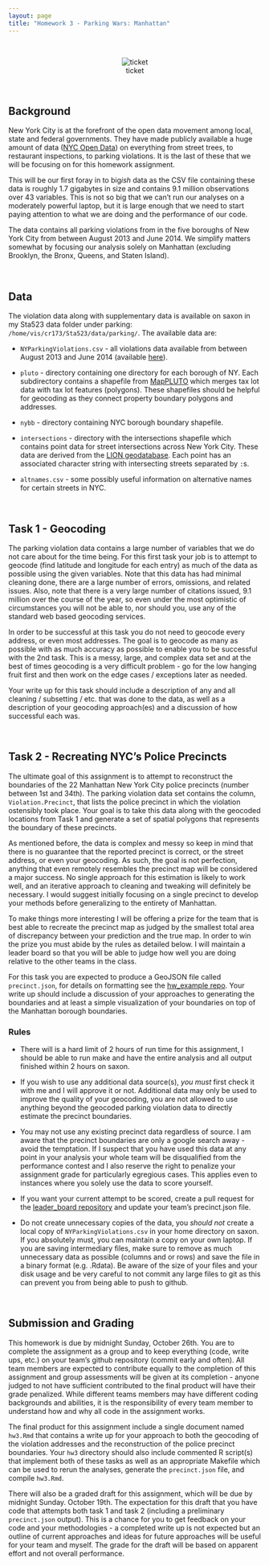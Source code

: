 ```yaml
---
layout: page
title: "Homework 3 - Parking Wars: Manhattan"
---
```


<br/>
<div style="text-align:center">
![ticket](imgs/NYC_Parking_Ticket.jpg)
</div>
<br/>

## Background

New York City is at the forefront of the open data movement among local, state and federal governments. They have made publicly available a huge amount of data ([NYC Open Data](https://nycopendata.socrata.com/)) on everything from street trees, to restaurant inspections, to parking violations. It is the last of these that we will be focusing on for this homework assignment. 

This will be our first foray in to big*ish* data as the CSV file containing these data is roughly 1.7 gigabytes in size and contains 9.1 million observations over 43 variables. This is not so big that we can't run our analyses on a moderately powerful laptop, but it is large enough that we need to start paying attention to what we are doing and the performance of our code. 

The data contains all parking violations from in the five boroughs of New York City from between August 2013 and June 2014. We simplify matters somewhat by focusing our analysis solely on Manhattan (excluding Brooklyn, the Bronx, Queens, and Staten Island).

<br/>

## Data

The violation data along with supplementary data is available on saxon in my Sta523 data folder under parking: `/home/vis/cr173/Sta523/data/parking/`. The available data are:

* `NYParkingViolations.csv` - all violations data available from between August 2013 and June 2014 (available [here](https://data.cityofnewyork.us/City-Government/Parking-Violations-Issued/jt7v-77mi)).

* `pluto` - directory containing one directory for each borough of NY. Each subdirectory contains a shapefile from [MapPLUTO](http://www.nyc.gov/html/dcp/html/bytes/dwn_pluto_mappluto.shtml#mappluto) which merges tax lot data with tax lot features (polygons). These shapefiles should be helpful for geocoding as they connect property boundary polygons and addresses.

* `nybb` - directory containing NYC borough boundary shapefile.

* `intersections` - directory with the intersections shapefile which contains point data for street intersections across New York City. These data are derived from the [LION geodatabase](http://www.nyc.gov/html/dcp/html/bytes/applbyte.shtml#lion). Each point has an associated character string with intersecting streets separated by `:`s.

* `altnames.csv` - some possibly useful information on alternative names for certain streets in NYC.

<br/>

## Task 1 - Geocoding

The parking violation data contains a large number of variables that we do not care about for the time being. For this first task your job is to attempt to geocode (find latitude and longitude for each entry) as much of the data as possible using the given variables. Note that this data has had minimal cleaning done, there are a large number of errors, omissions, and related issues. Also, note that there is a very large number of citations issued, 9.1 million over the course of the year, so even under the most optimistic of circumstances you will not be able to, nor should you, use any of the standard web based geocoding services.

In order to be successful at this task you do not need to geocode every address, or even most addresses. The goal is to geocode as many as possible with as much accuracy as possible to enable you to be successful with the 2nd task. This is a messy, large, and complex data set and at the best of times geocoding is a very difficult problem - go for the low hanging fruit first and then work on the edge cases / exceptions later as needed.

Your write up for this task should include a description of any and all cleaning / subsetting / etc. that was done to the data, as well as a description of your geocoding approach(es) and a discussion of how successful each was. 

<br/>

## Task 2 - Recreating NYC's Police Precincts

The ultimate goal of this assignment is to attempt to reconstruct the boundaries of the 22 Manhattan New York City police precincts (number between 1st and 34th). The parking violation data set contains the column, `Violation.Precinct`, that lists the police precinct in which the violation ostensibly took place. Your goal is to take this data along with the geocoded locations from Task 1 and generate a set of spatial polygons that represents the boundary of these precincts.

As mentioned before, the data is complex and messy so keep in mind that there is no guarantee that the reported precinct is correct, or the street address, or even your geocoding. As such, the goal is not perfection, anything that even remotely resembles the precinct map will be considered a major success. No single approach for this estimation is likely to work well, and an iterative approach to cleaning and tweaking will definitely be necessary. I would suggest initially focusing on a single precinct to develop your methods before generalizing to the entirety of Manhattan. 

To make things more interesting I will be offering a prize for the team that is best able to recreate the precinct map as judged by the smallest total area of discrepancy between your prediction and the true map. In order to win the prize you must abide by the rules as detailed below. I will maintain a leader board so that you will be able to judge how well you are doing relative to the other teams in the class.

For this task you are expected to produce a GeoJSON file called `precinct.json`, for details on formatting see the [hw_example repo](https://github.com/Sta523-Fa14/hw_examples). Your write up should include a discussion of your approaches to generating the boundaries and at least a simple visualization of your boundaries on top of the Manhattan borough boundaries.



### Rules

* There will is a hard limit of 2 hours of run time for this assignment, I should be able to run make and have the entire analysis and all output finished within 2 hours on saxon.

* If you wish to use any additional data source(s), *you must* first check it with me and I will approve it or not. Additional data may only be used to improve the quality of your geocoding, you are not allowed to use anything beyond the geocoded parking violation data to directly estimate the precinct boundaries.

* You may not use any existing precinct data regardless of source. I am aware that the precinct boundaries are only a google search away - avoid the temptation. If I suspect that you have used this data at any point in your analysis your whole team will be disqualified from the performance contest and I also reserve the right to penalize your assignment grade for particularly egregious cases. This applies even to instances where you solely use the data to score yourself.

* If you want your current attempt to be scored, create a pull request for the [leader_board repository](https://github.com/Sta523-Fa14/leader_board) and update your team's precinct.json file.

* Do not create unnecessary copies of the data, you *should not* create a local copy of `NYParkingViolations.csv` in your home directory on saxon. If you absolutely must, you can maintain a copy on your own laptop. If you are saving intermediary files, make sure to remove as much unnecessary data as possible (columns and or rows) and save the file in a binary format (e.g. .Rdata). Be aware of the size of your files and your disk usage and be very careful to not commit any large files to git as this can prevent you from being able to push to github.

<br/>

## Submission and Grading

This homework is due by midnight Sunday, October 26th. You are to complete the assignment as a group and to keep everything (code, write ups, etc.) on your team's github repository (commit early and often). All team members are expected to contribute equally to the completion of this assignment and group assessments will be given at its completion - anyone judged to not have sufficient contributed to the final product will have their grade penalized. While different teams members may have different coding backgrounds and abilities, it is the responsibility of every team member to understand how and why all code in the assignment works.

The final product for this assignment include a single document named `hw3.Rmd` that contains a write up for your approach to both the geocoding of the violation addresses and the reconstruction of the police precinct boundaries. Your `hw3` directory should also include commented R script(s) that implement both of these tasks as well as an appropriate Makefile which can be used to rerun the analyses, generate the `precinct.json` file, and compile `hw3.Rmd`.

There will also be a graded draft for this assignment, which will be due by midnight Sunday. October 19th. The expectation for this draft that you have code that attempts both task 1 and task 2 (including a preliminary `precinct.json` output). This is a chance for you to get feedback on your code and your methodologies - a completed write up is not expected but an outline of current approaches and ideas for future approaches will be useful for your team and myself. The grade for the draft will be based on apparent effort and not overall performance.

<br/>
